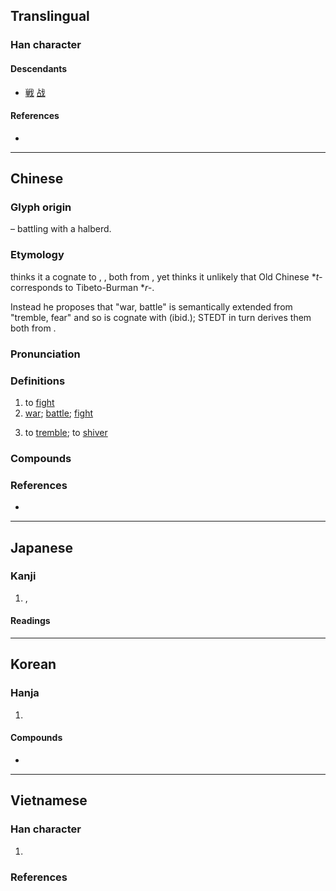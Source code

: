 {{also|戦|战}}
{{character info}}
==Translingual==
{{Han simplified forms|戰|戦|战}}

===Han character===
{{Han char|rn=62|rad=戈|as=12|sn=16|four=63550|canj=RJI|ids=⿰單戈}}

====Descendants====
* [[戦]] [[战]]

====References====
* {{Han ref|kx=0414.110|dkj=11667|dj=0757.120|hdz=21412.120|uh=6230|ud=25136|bh=BED4|bd=48852}}

----

==Chinese==
{{zh-forms|s=战|ns=𢧐|alt=戦}}

===Glyph origin===
{{Han etym}}
{{Han compound|單|戈|c1=p|c2=s|t2=halberd|ls=psc}} – battling with a halberd.

===Etymology===
{{zh-ref|Benedict (1972)}} thinks it a cognate to {{ncog|bo|རལ་གྲི||sword}}, {{ncog|lus|râl||enemy}}, both from {{ncog|tbq-pro|*g-raːl ~ *g-ran ~ *ray||enemy, quarrel, strife, fight, war, sword}}, yet {{zh-ref|Schuessler (2007)}} thinks it unlikely that Old Chinese *''t-'' corresponds to Tibeto-Burman *''r-''. 

Instead he proposes that "war, battle" is semantically extended from "tremble, fear" and so {{och-l|戰}} is cognate with {{och-l|憚}} (ibid.); STEDT in turn derives them both from {{inh|zh|sit-pro|*dar ~ d(u/i)r||tremble, shiver}}.

===Pronunciation===
{{zh-pron
|m=zhàn
|m-s=
|dg=җан3
|c=zin3
|c-t=
|g=
|h=pfs=chan
|j=
|mb=ci̿ng
|md=chiéng/ciéng
|md_note=chiéng - vernacular (“to fight”); ciéng - literary
|mn=chiàn
|mn-t=ziang3/ziêng3
|mn-t_note=ziang3 - Shantou; ziêng3 - Chaozhou
|w=2tsoe
|x=
|mc=y
|oc=y
|ma=y
|cat=v,n
}}

===Definitions===
{{zh-hanzi}}

# to [[fight]]
# [[war]]; [[battle]]; [[fight]]
#: {{zh-x|永 戰|eternal war}}
#: {{zh-x|永 戰|eternal war|C-GZ}}
# to [[tremble]]; to [[shiver]]

===Compounds===
{{zh-der|戰敗|戰報|戰備|戰表|戰場|戰車|戰塵|戰船|戰刀|戰地|戰抖|戰鬥|戰鬥機|戰鬥艦|戰鬥力|戰鬥片|戰鬥員|戰端|戰法|戰犯|戰俘|戰歌|戰功|戰鼓|戰國|戰果|戰壕|戰後|戰火|戰禍|戰機|戰績|戰艦|戰將|戰兢兢|戰局|戰具|戰況|戰利品|戰例|戰慄|戰列艦|戰亂|戰略|戰略物資|戰馬|戰幕|戰評|戰前|戰情|戰區|戰勝|戰時|戰士|戰事|戰書|戰術|戰天鬥地|戰天無勝|戰線|戰役|戰鷹|戰友|戰雲|戰戰兢兢|戰陣|戰爭|戰爭販子|一戰而霸|三戰三北|下戰書|不戰而勝|不戰而潰|不戰而破|且戰且走|世界大戰|並肩作戰|中法戰爭|主戰|亂戰|二次大戰|交戰|交戰國|交戰團體|人海戰術|人自為戰|代理戰爭|以戰去戰|以戰止戰|以戰養戰|以阿戰爭|伊科戰爭|休戰|作戰|侏儒觀戰|停戰|停戰協定|備戰|傳統戰爭|充員戰士|先遣作戰|免戰牌|內戰|全民作戰|全面戰爭|兩伊戰爭|兩棲作戰|八年抗戰|冷戰|出戰|初戰|前哨戰|力戰|助戰|化學戰|化學戰劑|北方戰爭|南北戰爭|南征北戰|即墨之戰|原子戰爭|厭戰|參戰|反戰|各自為戰|合戰|咳歌打戰|商戰|善戰|噤戰|四戰之國|四戰之地|回教聖戰|多空交戰|夜戰|大戰|大戰略|大戰詩|天人交戰|奮戰|好戰|孤軍作戰|孤軍奮戰|宗教戰爭|官渡之戰|宣戰|宣戰書|寒戰|實戰|屢戰屢勝|屢戰屢敗|屢敗屢戰|巷戰|布匿戰爭|常規戰爭|序戰|征戰|心寒膽戰|心慌膽戰|心戰|心理戰|心驚肉戰|心驚膽戰|忘戰必危|忘戰者危|思想戰|急戰|惡戰|愈戰愈勇|應戰|戀戰|戰不旋踵|戰備跑道|戰兢|戰力|戰功彪炳|戰勝國|戰史|戰國七雄|戰國時代|戰國策|戰地政務|戰地春夢|戰地通訊|戰地鐘聲|戰守|戰心|戰戰惶惶|戰戰慄慄|戰戰搖搖|戰敗國|戰格|戰無不克|戰無不勝|戰爭片|戰犯法庭|戰略思想|戰略計畫|戰略轟炸|戰神|戰禍連年|戰糧|戰索索|戰色|戰袍|戰裙|戰雲密布|戰雲濃密|戰鬥人員|打冷戰|打寒戰|打戰|打牙戰|打雪戰|抗戰|抗戰勝利|抗戰夫人|抗戰歌曲|抗日戰爭|拇戰|拉鋸戰|持久戰|挑戰|挑戰書|挑燈夜戰|接戰|掿戰|搏戰|搖戰|搦戰|擴張戰果|攻勢作戰|攻城野戰|攻堅戰|攻戰|政治作戰|政治戰|教戰守策|敵後作戰|方城之戰|日俄戰爭|明恥教戰|星戰計畫|星際大戰|普奧戰爭|普法戰爭|曹劌論戰|會戰|有形戰力|有征無戰|有限戰爭|核子戰爭|核子戰略|棋戰|槍戰|歐戰|止戰|死戰|殊死戰|殲滅戰|每戰必勝|每戰皆北|水戰|求戰|汴水之戰|決一死戰|決戰|泓水之戰|波希戰爭|浴血奮戰|海戰|消耗戰|涿鹿之戰|淝水之戰|淞滬之戰|混戰|游擊戰|激戰|炮戰|無血戰爭|無限戰爭|熱戰|爭戰|爭霸戰|牧野之戰|特種作戰|班美之戰|生物戰|甲午戰爭|甲級戰犯|登陸作戰|白刃戰|白戰|百年戰爭|百戰不殆|百戰功高|百戰百勝|百戰雄師|直奉戰爭|直皖戰爭|督戰|短兵接戰|神經戰|空戰|空降作戰|筆戰|累戰|統一戰線|統戰|緒戰|總體戰|罵戰|罷戰|義戰|聖戰|聯合作戰|聯合戰線|肉搏戰|股戰|背城一戰|背水一戰|脣槍舌戰|膽戰|膽戰心寒|膽戰心搖|膽戰心驚|舌戰|苦戰|英勇善戰|茗戰|薔薇戰爭|血戰|觀戰|諒山之戰|論戰|護法戰爭|賭戰|赤壁之戰|越戰|身經百戰|車輪大戰|車輪戰|軍事戰略|軟戰|轉戰|轉戰千里|轉進作戰|農戰|迎戰|速戰速決|連戰皆捷|遭遇戰|選戰|選舉戰|邲之戰|郾城之戰|酣戰|野戰|野戰射擊|野戰裝備|野戰軍|野戰醫院|金門炮戰|鉅鹿之戰|鏖戰|長平之戰|長沙會戰|閃電戰|開戰|間諜戰|防禦戰|陸戰|陸戰隊|雀戰|霹靂戰|非戰公約|革命戰爭|韓戰|首戰|馬掙力戰|馬面戰棚|驕戰|鴉片戰爭|龍戰|龍戰虎爭|龍爭虎戰|戰戰|兢兢戰戰|戰惶|挑戰者深淵|人民戰爭|不戰而屈人之兵|價格戰|戰狼}}

===References===
* {{R:yue:Hanzi}}

----

==Japanese==
{{ja-kanji forms|戦|戰}}

===Kanji===
{{ja-kanji|grade=|rs=戈12|shin=戦}}

# {{l|en|fighting}}, {{l|en|battle}}

====Readings====
{{ja-readings
|goon=せん
|kanon=せん
|kun=いくさ-, たたか-い<たたか-ひ, たたか-う<たたか-ふ, おのの-き<をのの-き, おのの-く<をのの-く, そよ-ぎ, そよ-ぐ, そよ-がす, わなな-く
}}

----

==Korean==

===Hanja===
{{ko-hanja|[[싸우다|싸울]]|전}}

# {{hanja form of|전|[[fight]]}}

====Compounds====
* {{ko-l|전쟁|[[war]]|戰爭}}

----

==Vietnamese==

===Han character===
{{vi-readings|rs=戈12
|hanviet=chiến-tdcndg;gdhn;tvctdhv;hvttd;tchvtd
|nom=chiến-tdcndg;gdhn, chén-tdcndg, chuyến-gdhn
}}

# {{han tu form of|chiến|[[war]], [[conflict]]}}

===References===
<references/>